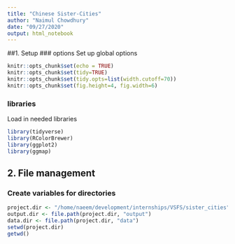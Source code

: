 ```yaml
---
title: "Chinese Sister-Cities"
author: "Naimul Chowdhury"
date: "09/27/2020"
output: html_notebook
---
```


##1. Setup
### options
Set up global options
```r
knitr::opts_chunk$set(echo = TRUE)
knitr::opts_chunk$set(tidy=TRUE)
knitr::opts_chunk$set(tidy.opts=list(width.cutoff=70))
knitr::opts_chunk$set(fig.height=4, fig.width=6)
```

### libraries
Load in needed libraries 
```r
library(tidyverse)
library(RColorBrewer)
library(ggplot2)
library(ggmap)
```

## 2. File management
### Create variables for directories
```r
project.dir <- "/home/naeem/development/internships/VSFS/sister_cities" #naeem
output.dir <- file.path(project.dir, "output")
data.dir <- file.path(project.dir, "data")
setwd(project.dir)
getwd()
```

